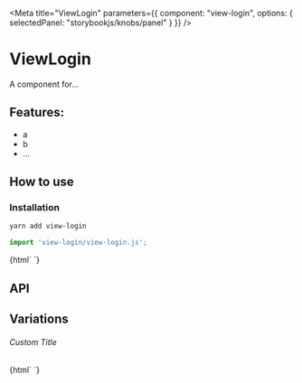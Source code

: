 

<Meta 
  title="ViewLogin"
  parameters={{
    component: "view-login",
    options: { selectedPanel: "storybookjs/knobs/panel" }
  }}
/>

# ViewLogin

A component for...

## Features:

- a
- b
- ...

## How to use

### Installation

```bash
yarn add view-login
```

```js
import 'view-login/view-login.js';
```

<Preview withToolbar>
  <Story name="Simple">
    {html`
      <view-login></view-login>
    `}
  </Story>
</Preview>

## API

<Props of="view-login" />

## Variations

###### Custom Title

<Story name="Custom Title">
  {html`
    <view-login .title=${'Hello World'}></view-login>
  `}
</Story>
